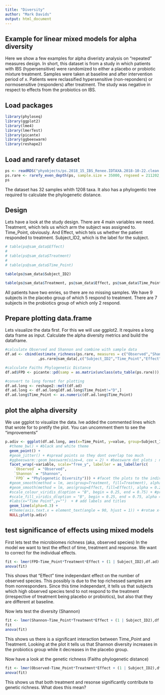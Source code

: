---
title: "Diversity"
author: "Mark Davids"
output: html_document
---
  
## Example for linear mixed models for alpha diversity 
  
Here we show a few examples for alpha diveristy analysis on "repeated" measures design.
In short, this dataset is from a study in which patients with IBS (hypersensitive) were randomized to either a placebo or probiotic mixture treatment. Samples were taken at baseline and after intervention period of x. Patients were reclassified hypersensitive (non-reponders) or normosensitive (responders) after treatment. The study was negative in respect to effects from the probiotics on IBS. 

## Load packages

```{r}
library(phyloseq)
library(ggplot2)
library(lme4)
library(lmerTest)
library(picante)
library(ggbeeswarm)
library(reshape2)
```

## Load and rarefy dataset

```{r}
ps <- readRDS("phyobjects/ps.2018_15_IBS_Renee.IDTAXA.2018-10-22.clean.mod.RDS")
ps.rare <- rarefy_even_depth(ps, sample.size = 35000, rngseed = 211202, replace = F)
ps
```

The dataset has 32 samples whith 1208 taxa. It also has a phylogentic tree required to calculate the phylogenetic distance.

## Design

Lets have a look at the study design. There are 4 main variables we need.
Treatment, which tels us which arm the subject was assigned to.
Time_Point, obviously. 
And Effect, which tels us whether the patient responded to treatment.
Subject_ID2, which is the label for the subject.

```{r}
# table(ps@sam_data$Effect)
# 
# table(ps@sam_data$Treatment)
# 
# table(ps@sam_data$Time_Point)

table(ps@sam_data$Subject_ID2)

table(ps@sam_data$Treatment, ps@sam_data$Effect, ps@sam_data$Time_Point)
```

All patients have two enries, so there are no missing samples.
We have 9 subjects in the placebo group of which 5 respond to treatment.
There are 7 subjects in the probiotics group of which only 2 respond.

## Prepare plotting data.frame

Lets visualize the data first. For this we will use ggplot2. 
It requires a long data frame as input.
Calculate the alpha diversity metrics and build the dataframe. 

```{r}
#calculate Observed and Shannon and combine with sample data
df.ad <- cbind(estimate_richness(ps.rare, measures = c("Observed","Shannon"))
               ,ps.rare@sam_data[,c("Subject_ID2","Time_Point","Effect","Treatment")])

#calculate Faiths Phylogenetic Distance
df.ad$FPD <- picante::pd(samp = as.matrix(unclass(otu_table(ps.rare))), tree = phy_tree(ps.rare), include.root = F)[gsub("X","",rownames(df.ad)),"PD"]

#convert to long format for plotting
df.ad.long <- reshape2::melt(df.ad)
df.ad.long <- df.ad.long[df.ad.long$Time_Point!="D",]
df.ad.long$Time_Point <- as.numeric(df.ad.long$Time_Point)
```

## plot the alpha diversity

We use ggplot to visualize the data. Ive added the commented lines which that wrote for to pretify the plot. You can uncomment them to see the "improvements"

```{r}
p.adiv <- ggplot(df.ad.long, aes(x=Time_Point, y=value, group=Subject_ID2, color=Treatment, shape=Effect)) + 
  #theme_bw() + #black and white theme
  geom_point() + 
  #geom_jitter() + #spread points so they dont overlap too much
  #ggbeeswarm::geom_beeswarm(size=4, cex = 2) + #beeswarm dot plots ; nice alternative to geom_jitter
  facet_wrap(~variable, scale="free_y", labeller = as_labeller(c(
    `Observed` = "Observed",
    `Shannon` = "Shannon",
    `FPD` = "Phylogenetic Diversity"))) + #facet the plots to the individual alpha diverisity metrics
  #geom_smooth(method = lm, aes(group=Treatment, fill=Treatment), alpha = 0.25) + # add regresion for treatment
  #geom_smooth(method = lm, aes(group=Effect, fill=Effect), alpha = 0.25) + # add regresion for response
  #scale_colour_viridis_d(option = "B", begin = 0.25, end = 0.75) + #pretty colors for the color blind
  #scale_fill_viridis_d(option = "B", begin = 0.25, end = 0.75, alpha = 1) + #pretty colors for the color blind
  #labs(x="Time Point",y="")  + # add labels and titles
  geom_line(alpha=0.3) + 
  #theme(axis.text.x = element_text(angle = 90, hjust = 1)) + #rotae x-axis text
  NULL;plot(p.adiv)
```

## test significance of effects using mixed models

First lets test the microbiomes richness (aka, observed species)
In the model we want to test the effect of time, treatment and response.
We want to correct for the individual effects. 

```{r}
fit <- lmer(FPD~Time_Point*Treatment*Effect + (1 | Subject_ID2),df.ad)
anova(fit)
```

This shows that "Effect" time independant effect on the number of observed species.
This possibly is due to the top richessed samples are from nonresponders.
Since this time independant, it tells us that subjects which high observed species tend to not respond to the treatment (irrespective of treatment being placebo or probiotics), but also that they are different at baseline.

Now lets test the diversity (Shannon)

```{r}
fit <- lmer(Shannon~Time_Point*Treatment*Effect + (1 | Subject_ID2),df.ad)
fit
anova(fit)
```

This shows us there is a significant interaction between Time_Point and Treatment.
Looking at the plot it tells us that Shannon diversity increases in the probiotics group while it decreases in the placebo group.

Now have a look at the genetic richness (Faiths phylogenetic distance)

```{r}
fit <- lmer(Observed~Time_Point*Treatment*Effect + (1 | Subject_ID2),df.ad)
anova(fit)
```

This shows us that both treatment and resonse significantly contribute to genetic richness.
What does this mean?